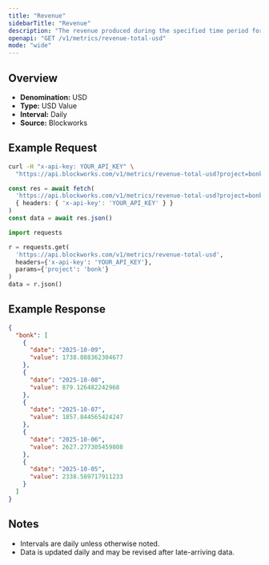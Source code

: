 ```yaml
---
title: "Revenue"
sidebarTitle: "Revenue"
description: "The revenue produced during the specified time period for given project."
openapi: "GET /v1/metrics/revenue-total-usd"
mode: "wide"
---
```


## Overview

- **Denomination:** USD
- **Type:** USD Value
- **Interval:** Daily
- **Source:** Blockworks

## Example Request

<CodeGroup>

```bash cURL
curl -H "x-api-key: YOUR_API_KEY" \
  "https://api.blockworks.com/v1/metrics/revenue-total-usd?project=bonk"
```

```typescript TypeScript
const res = await fetch(
  'https://api.blockworks.com/v1/metrics/revenue-total-usd?project=bonk',
  { headers: { 'x-api-key': 'YOUR_API_KEY' } }
)
const data = await res.json()
```

```python Python
import requests

r = requests.get(
  'https://api.blockworks.com/v1/metrics/revenue-total-usd',
  headers={'x-api-key': 'YOUR_API_KEY'},
  params={'project': 'bonk'}
)
data = r.json()
```

</CodeGroup>

## Example Response

```json
{
  "bonk": [
    {
      "date": "2025-10-09",
      "value": 1738.888362304677
    },
    {
      "date": "2025-10-08",
      "value": 879.126482242968
    },
    {
      "date": "2025-10-07",
      "value": 1857.844565424247
    },
    {
      "date": "2025-10-06",
      "value": 2627.277305459808
    },
    {
      "date": "2025-10-05",
      "value": 2338.589717911233
    }
  ]
}
```

## Notes
- Intervals are daily unless otherwise noted.
- Data is updated daily and may be revised after late-arriving data.
